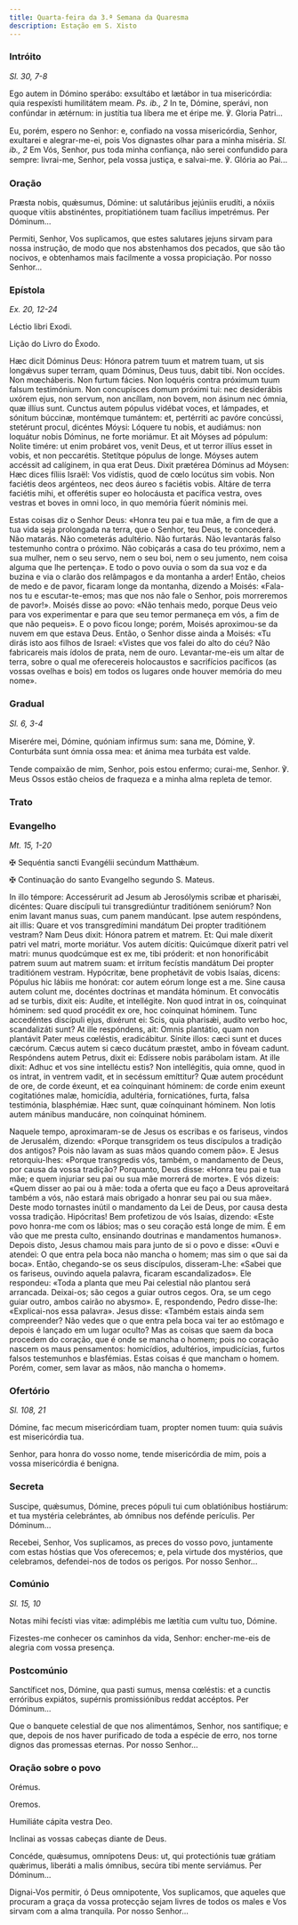 ```yaml
---
title: Quarta-feira da 3.ª Semana da Quaresma
description: Estação em S. Xisto
---
```


### Intróito

<em>Sl. 30, 7-8</em>

<div class="side-by-side not-content">

Ego autem in Dómino sperábo: exsultábo et lætábor in tua misericórdia: quia respexísti humilitátem meam. <em>Ps. ib., 2</em> In te, Dómine, sperávi, non confúndar in ætérnum: in justítia tua líbera me et éripe me. ℣. Gloria Patri...

Eu, porém, espero no Senhor: e, confiado na vossa misericórdia, Senhor, exultarei e alegrar-me-ei, pois Vos dignastes olhar para a minha miséria. <em>Sl. ib., 2</em> Em Vós, Senhor, pus toda minha confiança, não serei confundido para sempre: livrai-me, Senhor, pela vossa justiça, e salvai-me. ℣. Glória ao Pai...

</div>

### Oração

<div class="side-by-side not-content">

Præsta nobis, quǽsumus, Dómine: ut salutáribus jejúniis erudíti, a nóxiis quoque vítiis abstinéntes, propitiatiónem tuam facílius impetrémus. Per Dóminum...

Permiti, Senhor, Vos suplicamos, que estes salutares jejuns sirvam para nossa instrução, de modo que nos abstenhamos dos pecados, que são tão nocivos, e obtenhamos mais facilmente a vossa propiciação. Por nosso Senhor...

</div>

### Epístola

<em>Ex. 20, 12-24</em>

<div class="side-by-side not-content">

Léctio libri Exodi.

Lição do Livro do Êxodo.

Hæc dicit Dóminus Deus: Hónora patrem tuum et matrem tuam, ut sis longǽvus super terram, quam Dóminus, Deus tuus, dabit tibi. Non occídes. Non mœcháberis. Non furtum fácies. Non loquéris contra próximum tuum falsum testimónium. Non concupísces domum próximi tui: nec desiderábis uxórem ejus, non servum, non ancíllam, non bovem, non ásinum nec ómnia, quæ illíus sunt. Cunctus autem pópulus vidébat voces, et lámpades, et sónitum búccinæ, montémque tumántem: et, pertérriti ac pavóre concússi, stetérunt procul, dicéntes Móysi: Lóquere tu nobis, et audiámus: non loquátur nobis Dóminus, ne forte moriámur. Et ait Móyses ad pópulum: Nolite timére: ut enim probáret vos, venit Deus, et ut terror illíus esset in vobis, et non peccarétis. Stetítque pópulus de longe. Móyses autem accéssit ad calíginem, in qua erat Deus. Dixit prætérea Dóminus ad Móysen: Hæc dices fíliis Israël: Vos vidístis, quod de cœlo locútus sim vobis. Non faciétis deos argénteos, nec deos áureo s faciétis vobis. Altáre de terra faciétis mihi, et offerétis super eo holocáusta et pacífica vestra, oves vestras et boves in omni loco, in quo memória fúerit nóminis mei.

Estas coisas diz o Senhor Deus: «Honra teu pai e tua mãe, a fim de que a tua vida seja prolongada na terra, que o Senhor, teu Deus, te concederá. Não matarás. Não cometerás adultério. Não furtarás. Não levantarás falso testemunho contra o próximo. Não cobiçarás a casa do teu próximo, nem a sua mulher, nem o seu servo, nem o seu boi, nem o seu jumento, nem coisa alguma que lhe pertença». E todo o povo ouvia o som da sua voz e da buzina e via o clarão dos relâmpagos e da montanha a arder! Então, cheios de medo e de pavor, ficaram longe da montanha, dizendo a Moisés: «Fala-nos tu e escutar-te-emos; mas que nos não fale o Senhor, pois morreremos de pavor!». Moisés disse ao povo: «Não tenhais medo, porque Deus veio para vos experimentar e para que seu temor permaneça em vós, a fim de que não pequeis». E o povo ficou longe; porém, Moisés aproximou-se da nuvem em que estava Deus. Então, o Senhor disse ainda a Moisés: «Tu dirás isto aos filhos de Israel: «Vistes que vos falei do alto do céu? Não fabricareis mais ídolos de prata, nem de ouro. Levantar-me-eis um altar de terra, sobre o qual me oferecereis holocaustos e sacrifícios pacíficos (as vossas ovelhas e bois) em todos os lugares onde houver memória do meu nome».

</div>

### Gradual

<em>Sl. 6, 3-4</em>

<div class="side-by-side not-content">

Miserére mei, Dómine, quóniam infírmus sum: sana me, Dómine, ℣. Conturbáta sunt ómnia ossa mea: et ánima mea turbáta est valde.

Tende compaixão de mim, Senhor, pois estou enfermo; curai-me, Senhor. ℣. Meus Ossos estão cheios de fraqueza e a minha alma repleta de temor.

</div>

### Trato


<LinkCard
  href="/missal/quaresma/quartacinzas#trato"
  title="Trato Quarta-feira de Cinzas"
/>

### Evangelho

<em>Mt. 15, 1-20</em>

<div class="side-by-side not-content">

<span class="cross text-red-500">✠</span> Sequéntia sancti Evangélii secúndum Matthǽum.

<span class="cross text-red-500">✠</span> Continuação do santo Evangelho segundo S. Mateus.

In illo témpore: Accessérurit ad Jesum ab Jerosólymis scribæ et pharisǽi, dicéntes: Quare discípuli tui transgrediúntur traditiónem seniórum? Non enim lavant manus suas, cum panem mandúcant. Ipse autem respóndens, ait illis: Quare et vos transgredímini mandátum Dei propter traditiónem vestram? Nam Deus dixit: Hónora patrem et matrem. Et: Qui male díxerit patri vel matri, morte moriátur. Vos autem dícitis: Quicúmque díxerit patri vel matri: munus quodcúmque est ex me, tibi próderit: et non honorificábit patrem suum aut matrem suam: et írritum fecístis mandátum Dei propter traditiónem vestram. Hypócritæ, bene prophetávit de vobis Isaías, dicens: Pópulus hic lábiis me honórat: cor autem eórum longe est a me. Sine causa autem colunt me, docéntes doctrínas et mandáta hóminum. Et convocátis ad se turbis, dixit eis: Audíte, et intellégite. Non quod intrat in os, coínquinat hóminem: sed quod procédit ex ore, hoc coínquinat hóminem. Tunc accedéntes discípuli ejus, dixérunt ei: Scis, quia pharisǽi, audíto verbo hoc, scandalizáti sunt? At ille respóndens, ait: Omnis plantátio, quam non plantávit Pater meus cœléstis, eradicábitur. Sínite illos: cæci sunt et duces cæcórum. Cæcus autem si cæco ducátum præstet, ambo in fóveam cadunt. Respóndens autem Petrus, dixit ei: Edíssere nobis parábolam istam. At ille dixit: Adhuc et vos sine intelléctu estis? Non intellégitis, quia omne, quod in os intrat, in ventrem vadit, et in secéssum emíttitur? Quæ autem procédunt de ore, de corde éxeunt, et ea coínquinant hóminem: de corde enim exeunt cogitatiónes malæ, homicídia, adultéria, fornicatiónes, furta, falsa testimónia, blasphémiæ. Hæc sunt, quæ coínquinant hóminem. Non lotis autem mánibus manducáre, non coínquinat hóminem.

Naquele tempo, aproximaram-se de Jesus os escribas e os fariseus, vindos de Jerusalém, dizendo: «Porque transgridem os teus discípulos a tradição dos antigos? Pois não lavam as suas mãos quando comem pão». E Jesus retorquiu-lhes: «Porque transgredis vós, também, o mandamento de Deus, por causa da vossa tradição? Porquanto, Deus disse: «Honra teu pai e tua mãe; e quem injuriar seu pai ou sua mãe morrerá de morte». E vós dizeis: «Quem disser ao pai ou à mãe: toda a oferta que eu faço a Deus aproveitará também a vós, não estará mais obrigado a honrar seu pai ou sua mãe». Deste modo tornastes inútil o mandamento da Lei de Deus, por causa desta vossa tradição. Hipócritas! Bem profetizou de vós Isaías, dizendo: «Este povo honra-me com os lábios; mas o seu coração está longe de mim. É em vão que me presta culto, ensinando doutrinas e mandamentos humanos». Depois disto, Jesus chamou mais para junto de si o povo e disse: «Ouvi e atendei: O que entra pela boca não mancha o homem; mas sim o que sai da boca». Então, chegando-se os seus discípulos, disseram-Lhe: «Sabei que os fariseus, ouvindo aquela palavra, ficaram escandalizados». Ele respondeu: «Toda a planta que meu Pai celestial não plantou será arrancada. Deixai-os; são cegos a guiar outros cegos. Ora, se um cego guiar outro, ambos cairão no abysmo». E, respondendo, Pedro disse-lhe: «Explicai-nos essa palavra». Jesus disse: «Também estais ainda sem compreender? Não vedes que o que entra pela boca vai ter ao estômago e depois é lançado em um lugar oculto? Mas as coisas que saem da boca procedem do coração, que é onde se mancha o homem; pois no coração nascem os maus pensamentos: homicídios, adultérios, impudicícias, furtos falsos testemunhos e blasfémias. Estas coisas é que mancham o homem. Porém, comer, sem lavar as mãos, não mancha o homem».

</div>

### Ofertório

<em>Sl. 108, 21</em>

<div class="side-by-side not-content">

Dómine, fac mecum misericórdiam tuam, propter nomen tuum: quia suávis est misericórdia tua.

Senhor, para honra do vosso nome, tende misericórdia de mim, pois a vossa misericórdia é benigna.

</div>

### Secreta

<div class="side-by-side not-content">

Suscipe, quǽsumus, Dómine, preces pópuli tui cum oblatiónibus hostiárum: et tua mystéria celebrántes, ab ómnibus nos defénde perículis. Per Dóminum...

Recebei, Senhor, Vos suplicamos, as preces do vosso povo, juntamente com estas hóstias que Vos oferecemos; e, pela virtude dos mystérios, que celebramos, defendei-nos de todos os perigos. Por nosso Senhor...

</div>

### Comúnio

<em>Sl. 15, 10</em>

<div class="side-by-side not-content">

Notas mihi fecísti vias vitæ: adimplébis me lætítia cum vultu tuo, Dómine.

Fizestes-me conhecer os caminhos da vida, Senhor: encher-me-eis de alegria com vossa presença.

</div>

### Postcomúnio

<div class="side-by-side not-content">

Sanctíficet nos, Dómine, qua pasti sumus, mensa cœléstis: et a cunctis erróribus expiátos, supérnis promissiónibus reddat accéptos. Per Dóminum...

Que o banquete celestial de que nos alimentámos, Senhor, nos santifique; e que, depois de nos haver purificado de toda a espécie de erro, nos torne dignos das promessas eternas. Por nosso Senhor...

</div>

### Oração sobre o povo

<div class="side-by-side not-content">

<span class="text-red-500 text-center">Orémus.</span>

<span class="text-red-500 text-center">Oremos.</span>

Humiliáte cápita vestra Deo.

Inclinai as vossas cabeças diante de Deus.

Concéde, quǽsumus, omnípotens Deus: ut, qui protectiónis tuæ grátiam quǽrimus, liberáti a malis ómnibus, secúra tibi mente serviámus. Per Dóminum...

Dignai-Vos permitir, ó Deus omnipotente, Vos suplicamos, que aqueles que procuram a graça da vossa protecção sejam livres de todos os males e Vos sirvam com a alma tranquila. Por nosso Senhor...

</div>
